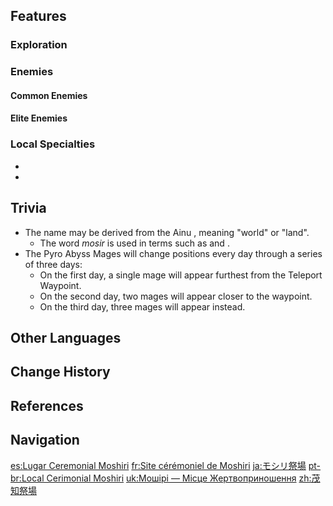 {{Location Infobox
|image        = Moshiri Ceremonial Site.png
|type         = Subarea
|area         = Tsurumi Island
|region       = Inazuma
}}
{{Location Intro|{{Lang|'''Moshiri Ceremonial Site'''|ja=モシリ祭場|ja_rm=Moshiri Saijou}}|description=<p></p>}}

==Features==
===Exploration===
{{Column|2|
*[[Electro Cube]]
*[[Electro Seelie]]
*[[Elemental Monument]] ({{Electro}})
*[[Mysterious Carvings]]
*[[Statue of The Seven]]
*[[Lightning Strike Probe]]
*[[Thunder Sakura Bough]]
*[[Waverider Waypoint]]
}}

===Enemies===
====Common Enemies====
{{Enemy List|Hilichurl;Electro Hilichurl Shooter;Hydro Samachurl;Hydro Slime}}

====Elite Enemies====
{{Enemy List|Pyro Abyss Mage;Rockfond Rifthound Whelp;Ruin Defender;Ruin Destroyer}}

===Local Specialties===
*{{Item|Fluorescent Fungus}}
*{{Item|Sea Ganoderma}}
<!--
==NPCs==
-->
==Trivia==
* The name may be derived from the Ainu {{Lang|mini=1|ain=モシㇼ|ain_rm=mosir}}, meaning "world" or "land".
** The word ''mosir'' is used in terms such as {{Lang|ainu-mosir|ain=アイヌモシㇼ|ain_tl=the quiet earth where humans dwell}} and {{Lang|kamuy-mosir|ain=カムィモシㇼ|ain_tl=the land where the gods reside}}.
* The Pyro Abyss Mages will change positions every day through a series of three days:
** On the first day, a single mage will appear furthest from the Teleport Waypoint.
** On the second day, two mages will appear closer to the waypoint.
** On the third day, three mages will appear instead.

==Other Languages==
{{Other Languages
|en      = Moshiri Ceremonial Site
|zhs     = 茂知祭场
|zhs_rm  = Màozhī Jìchǎng
|zht     = 茂知祭場
|zht_rm  = Màozhī Jìcháng
|zh_tl   = Moshiri Sacrificial Site
|zh_note = {{zh|茂知|rm=Màozhī}} is based on possible kanji for the Japanese {{ja|モシリ|rm=Moshiri}}.
|ja      = モシリ{{Rubi|祭|さい|場|じょう}}
|ja_rm   = Moshiri Saijou<ref>[[Map]], Label: Moshiri Ceremonial Site (Japanese)</ref>
|ja_tl   = Moshiri Sacrificial Site
|ja_note = "Moshiri" may derive from {{w|Ainu language|Ainu}} {{Lang|mini=1|ain=モシㇼ|ain_rm=mosir|ain_tl=land.}}
|ko      = 모로시 {{tt|제장|祭場}}
|ko_tl   = Moroshi Sacrificial Site
|ko_note = It is uncertain where {{ko|모로시|Morosi}} derives from.
|es      = Lugar Ceremonial Moshiri
|es_tl   = Moshiri Ceremonial Site
|fr      = Site cérémoniel de Moshiri
|fr_tl   = Moshiri Ceremonial Site
|ru      = Алтарь Мосири
|ru_tl   = Moshiri Altar
|th      = Moshiri Ceremonial Site
|vi      = {{tt|Tế Đàn|祭壇}} Moshiri
|vi_tl   = Moshiri Altar
|de      = Moshiri-Feststätte
|de_tl   = Moshiri Ceremonial Site
|id      = Moshiri Ceremonial Site
|pt      = Local Cerimonial Moshiri
|pt_tl   = Moshiri Ceremonial Site
|tr      = Moshiri Tören Alanı
|tr_tl   = Moshiri Ceremony Ground
|it      = Sito cerimoniale di Moshiri
|it_tl   = Moshiri Ceremonial Site
}}

==Change History==
{{Change History|2.2}}

==References==
{{Reflist}}

==Navigation==
{{Area Navbox|Inazuma}}

[[es:Lugar Ceremonial Moshiri]]
[[fr:Site cérémoniel de Moshiri]]
[[ja:モシリ祭場]]
[[pt-br:Local Cerimonial Moshiri]]
[[uk:Мошірі — Місце Жертвоприношення]]
[[zh:茂知祭場]]